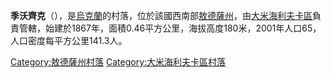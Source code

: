 {{coord|47|5|11|N|29|41|57|E|scale:30000|display=title}}

'''季沃齊克'''（{{lang-uk|Дівоцьке}}），是[[烏克蘭|烏克蘭]]的村落，位於該國西南部[[敖德薩州|敖德薩州]]，由[[大米海利夫卡區|大米海利夫卡區]]負責管轄，始建於1867年，面積0.46平方公里，海拔高度180米，2001年人口65，人口密度每平方公里141.3人。

{{DEFAULTSORT:Дівоцьке}}
[[Category:敖德薩州村落|Category:敖德薩州村落]]
[[Category:大米海利夫卡區村落|Category:大米海利夫卡區村落]]


{{Odessa-geo-stub}}